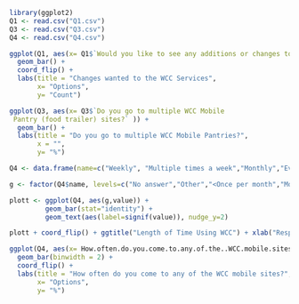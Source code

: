 ```r
library(ggplot2)
Q1 <- read.csv("Q1.csv")
Q3 <- read.csv("Q3.csv")
Q4 <- read.csv("Q4.csv")
```

```r
ggplot(Q1, aes(x= Q1$`Would you like to see any additions or changes to WCC service or programs? (Check all that apply)` )) +
  geom_bar() +
  coord_flip() +
  labs(title = "Changes wanted to the WCC Services",
       x= "Options",
       y= "Count")
```

```r
ggplot(Q3, aes(x= Q3$`Do you go to multiple WCC Mobile
 Pantry (food trailer) sites?` )) +
  geom_bar() +
  labs(title = "Do you go to multiple WCC Mobile Pantries?",
       x = "",
       y= "%")
```
```r
Q4 <- data.frame(name=c("Weekly", "Multiple times a week","Monthly","Every other week","<Once per month", "No answer", "Other"),  value=c(40,1,31,1,11,15,1))

g <- factor(Q4$name, levels=c("No answer","Other","<Once per month","Monthly","Every other week","Weekly","Multiple times a week"))

plott <- ggplot(Q4, aes(g,value)) + 
         geom_bar(stat="identity") + 
         geom_text(aes(label=signif(value)), nudge_y=2)

plott + coord_flip() + ggtitle("Length of Time Using WCC") + xlab("Response") + ylab("Percentage")
```

```r
ggplot(Q4, aes(x= How.often.do.you.come.to.any.of.the..WCC.mobile.sites. )) +
  geom_bar(binwidth = 2) +
  coord_flip() +
  labs(title = "How often do you come to any of the WCC mobile sites?",
       x= "Options",
       y= "%")
```

